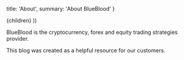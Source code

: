 

  title: 'About',
  summary: 'About BlueBlood'
}

  <Page path={router.pathname} meta={meta}>
    {children}
  </Page>
))

BlueBlood is the cryptocurrency, forex and equity trading strategies provider.

This blog was created as a helpful resource for our customers.
